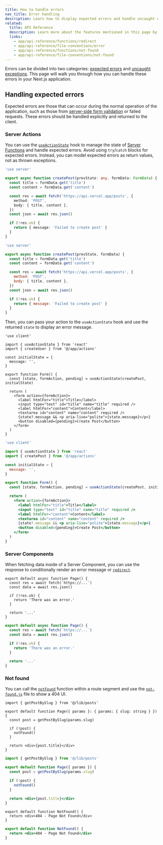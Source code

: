 ```yaml
---
title: How to handle errors
nav_title: Error handling
description: Learn how to display expected errors and handle uncaught exceptions.
related:
  title: API Reference
  description: Learn more about the features mentioned in this page by reading the API Reference.
  links:
    - app/api-reference/functions/redirect
    - app/api-reference/file-conventions/error
    - app/api-reference/functions/not-found
    - app/api-reference/file-conventions/not-found
---
```


Errors can be divided into two categories: [expected errors](#handling-expected-errors) and [uncaught exceptions](#handling-uncaught-exceptions). This page will walk you through how you can handle these errors in your Next.js application.

## Handling expected errors

Expected errors are those that can occur during the normal operation of the application, such as those from [server-side form validation](/docs/app/building-your-application/data-fetching/server-actions-and-mutations#server-side-form-validation) or failed requests. These errors should be handled explicitly and returned to the client.

### Server Actions

You can use the [`useActionState`](https://react.dev/reference/react/useActionState) hook to manage the state of [Server Functions](https://react.dev/reference/rsc/server-functions) and handle expected errors. Avoid using `try`/`catch` blocks for expected errors. Instead, you can model expected errors as return values, not as thrown exceptions.

```ts filename="app/actions.ts" switcher
'use server'

export async function createPost(prevState: any, formData: FormData) {
  const title = formData.get('title')
  const content = formData.get('content')

  const res = await fetch('https://api.vercel.app/posts', {
    method: 'POST',
    body: { title, content },
  })
  const json = await res.json()

  if (!res.ok) {
    return { message: 'Failed to create post' }
  }
}
```

```js filename="app/actions.js" switcher
'use server'

export async function createPost(prevState, formData) {
  const title = formData.get('title')
  const content = formData.get('content')

  const res = await fetch('https://api.vercel.app/posts', {
    method: 'POST',
    body: { title, content },
  })
  const json = await res.json()

  if (!res.ok) {
    return { message: 'Failed to create post' }
  }
}
```

Then, you can pass your action to the `useActionState` hook and use the returned `state` to display an error message.

```tsx filename="app/ui/form.tsx" highlight={11,19} switcher
'use client'

import { useActionState } from 'react'
import { createUser } from '@/app/actions'

const initialState = {
  message: '',
}

export function Form() {
  const [state, formAction, pending] = useActionState(createPost, initialState)

  return (
    <form action={formAction}>
      <label htmlFor="title">Title</label>
      <input type="text" id="title" name="title" required />
      <label htmlFor="content">Content</label>
      <textarea id="content" name="content" required />
      {state?.message && <p aria-live="polite">{state.message}</p>}
      <button disabled={pending}>Create Post</button>
    </form>
  )
}
```

```jsx filename="app/ui/form.js" highlight={11,19} switcher
'use client'

import { useActionState } from 'react'
import { createPost } from '@/app/actions'

const initialState = {
  message: '',
}

export function Form() {
  const [state, formAction, pending] = useActionState(createPost, initialState)

  return (
    <form action={formAction}>
      <label htmlFor="title">Title</label>
      <input type="text" id="title" name="title" required />
      <label htmlFor="content">Content</label>
      <textarea id="content" name="content" required />
      {state?.message && <p aria-live="polite">{state.message}</p>}
      <button disabled={pending}>Create Post</button>
    </form>
  )
}
```

### Server Components

When fetching data inside of a Server Component, you can use the response to conditionally render an error message or [`redirect`](/docs/app/api-reference/functions/redirect).

```tsx filename="app/page.tsx" switcher
export default async function Page() {
  const res = await fetch(`https://...`)
  const data = await res.json()

  if (!res.ok) {
    return 'There was an error.'
  }

  return '...'
}
```

```jsx filename="app/page.js" switcher
export default async function Page() {
  const res = await fetch(`https://...`)
  const data = await res.json()

  if (!res.ok) {
    return 'There was an error.'
  }

  return '...'
}
```

### Not found

You can call the [`notFound`](/docs/app/api-reference/functions/not-found) function within a route segment and use the [`not-found.js`](/docs/app/api-reference/file-conventions/not-found) file to show a 404 UI.

```tsx filename="app/blog/[slug]/page.tsx" switcher
import { getPostBySlug } from '@/lib/posts'

export default function Page({ params }: { params: { slug: string } }) {
  const post = getPostBySlug(params.slug)

  if (!post) {
    notFound()
  }

  return <div>{post.title}</div>
}
```

```jsx filename="app/blog/[slug]/page.js" switcher
import { getPostBySlug } from '@/lib/posts'

export default function Page({ params }) {
  const post = getPostBySlug(params.slug)

  if (!post) {
    notFound()
  }

  return <div>{post.title}</div>
}
```

```tsx filename="app/blog/[slug]/not-found.tsx" switcher
export default function NotFound() {
  return <div>404 - Page Not Found</div>
}
```

```jsx filename="app/blog/[slug]/not-found.js" switcher
export default function NotFound() {
  return <div>404 - Page Not Found</div>
}
```
